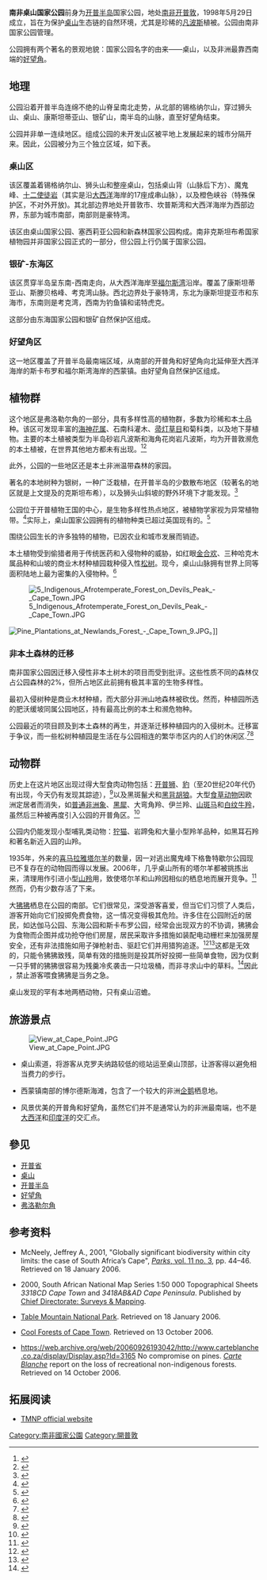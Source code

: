 {{Rough translation|time=2021-04-20T17:12:44+00:00}}
{{Infobox protected area
| name = 桌山国家公园
| iucn_category = II
| photo = P1000280 Table Mountain from slopes of Lion's Head.jpg
| photo_caption =从狮头山（[[开普敦|开普敦]]）山坡望去的 [[桌山|桌山]]
| map = South Africa
| relief = 1
| map_caption =公园的地理位置
| location = {{RSA}}[[开普敦|开普敦]]
| lat_d = 33
| lat_m = 58
| lat_s = 00
| lat_NS = S
| long_d = 18
| long_m = 25
| long_s = 30
| long_EW = E
| area = {{convert|221|km2|sqmi|abbr=on}}
| established = 1998年5月19日
| governing_body = 南非国家公园
| motto = A Park for All, Forever
| url = http://www.sanparks.org/parks/table_mountain/
}}

'''南非桌山国家公园'''前身为[[开普半岛|开普半岛]]国家公园，地处[[南非|南非]][[开普敦|开普敦]]，1998年5月29日成立，旨在为保护[[桌山|桌山]]生态链的自然环境，尤其是珍稀的[[凡波斯|凡波斯]]植被。公园由南非国家公园管理。

公园拥有两个著名的景观地貌：国家公园名字的由来——桌山，以及非洲最靠西南端的[[好望角|好望角]]。

==地理==

公园沿着开普半岛连绵不绝的山脊呈南北走势，从北部的锡格纳尔山，穿过狮头山、桌山、康斯坦蒂亚山、银矿山，南半岛的山脉，直至好望角结束。

公园并非单一连续地区。组成公园的未开发山区被平地上发展起来的城市分隔开来。因此，公园被分为三个独立区域，如下表。

=== 桌山区 ===

该区覆盖着锡格纳尔山、狮头山和整座桌山，包括桌山背（山脉后下方）、魔鬼峰、[[十二使徒岩|十二使徒岩]]（其实是沿[[大西洋|大西洋]]海岸的17座成串山脉），以及橙色峡谷（特殊保护区，不对外开放)。其北部边界地处开普敦市、坎普斯湾和大西洋海岸为西部边界，东部为城市南部，南部则是豪特湾。

该区由桌山国家公园、塞西莉亚公园和新森林国家公园构成。南非克斯坦布希国家植物园并非国家公园正式的一部分，但公园上行仍属于国家公园。

=== 银矿-东海区 ===

该区贯穿半岛呈东南-西南走向，从大西洋海岸至[[福尔斯湾|福尔斯湾]]沿岸。覆盖了康斯坦蒂亚山、斯滕贝格峰、考克湾山脉。西北边界处于豪特湾，东北为康斯坦提亚市和东海市，东南则是考克湾，西南为钓鱼镇和诺特虎克。

这部分由东海国家公园和银矿自然保护区组成。

=== 好望角区 ===

这一地区覆盖了开普半岛最南端区域，从南部的开普角和好望角向北延伸至大西洋海岸的斯卡布罗和福尔斯湾海岸的西蒙镇。由好望角自然保护区组成。

==植物群==

这个地区是弗洛勒尔角的一部分，具有多样性高的植物群，多数为珍稀和本土品种。该区可发现丰富的[[海神花属|海神花属]]、石南科灌木、[[帚灯草目|帚灯草目]]和菊科类，以及地下芽植物。主要的本土植被类型为半岛砂岩凡波斯和海角花岗岩凡波斯，均为开普敦濒危的本土植被，在世界其他地方都未有出现。<ref>{{cite web
 |url   = http://www.capetown.gov.za/en/EnvironmentalResourceManagement/publications/Documents/Biodiv_fact_sheet_2_PenSandFyn_2010-03.pdf
 |title = Peninsula Sandstone Fynbos. Cape Town Biodiversity Factsheets
}}{{dead link|date=2017年11月 |bot=InternetArchiveBot |fix-attempted=yes }}</ref><ref>{{cite web
 |url   = http://www.capetown.gov.za/en/EnvironmentalResourceManagement/publications/Documents/Biodiv_fact_sheet_3_PenGranFyn_2010-03.pdf
 |title = Cape Granite Fynbos. Cape Town Biodiversity Factsheets
}}{{dead link|date=2017年11月 |bot=InternetArchiveBot |fix-attempted=yes }}</ref>

此外，公园的一些地区还是本土非洲温带森林的家园。

著名的本地树种为银树，一种广泛栽植，在开普半岛的少数散布地区（较著名的地区就是上文提及的克斯坦布希），以及狮头山斜坡的野外环境下才能发现。<ref>{{Cite web |url=http://www.proteaatlas.org.za/silver.htm |title=存档副本 |accessdate=2014-03-05 |archive-date=2014-03-05 |archive-url=https://web.archive.org/web/20140305183930/http://www.proteaatlas.org.za/silver.htm |dead-url=no }}</ref>

公园位于开普植物王国的中心，是生物多样性热点地区，被植物学家视为异常植物带。<ref>{{cite book|title=Field Guide to Fynbos|first=John|last=Manning|year=2007|isbn=978-1-77007-265-7}}</ref>实际上，桌山国家公园拥有的植物种类已超过英国现有的。<ref>{{Cite web |url=http://www.capetown.travel/votefortablemountain/ |title=存档副本 |access-date=2014-03-05 |archive-url=https://web.archive.org/web/20120112172911/http://www.capetown.travel/votefortablemountain/ |archive-date=2012-01-12 |dead-url=yes }}</ref>

围绕公园生长的许多独特的植物，已因农业和城市发展而销迹。

本土植物受到偷猎者用于传统医药和入侵物种的威胁，如红眼[[金合欢|金合欢]]、三种哈克木属品种和山坡的商业木材种植园栽种侵入性[[松树|松树]]。现今，桌山山脉拥有世界上同等面积陆地上最为密集的入侵物种。<ref>{{cite web |url=http://perceval.bio.nau.edu/downloads/grail/climate_seminar/section2/Hannah_etal05.pdf |title=存档副本 |accessdate=2012-08-16 |deadurl=yes |archiveurl=https://web.archive.org/web/20120505133331/http://perceval.bio.nau.edu/downloads/grail/climate_seminar/section2/Hannah_etal05.pdf |archivedate=2012-05-05 }}</ref>

[[File:5_Indigenous_Afrotemperate_Forest_on_Devils_Peak_-_Cape_Town.JPG|thumb]]

[[File:Pine_Plantations_at_Newlands_Forest_-_Cape_Town_9.JPG|thumb]]。]]

=== 非本土森林的迁移 ===

南非国家公园因迁移入侵性非本土树木的项目而受到批评。这些性质不同的森林仅占公园森林的2%，但所占地区此前拥有极其丰富的生物多样性。

最初入侵树种是商业木材种植，而大部分非洲山地森林被砍伐。然而，种植园所选的肥沃缓坡同属公园地区，持有最高比例的本土和濒危物种。

公园最近的项目顾及到本土森林的再生，并逐渐迁移种植园内的入侵树木。迁移富于争议，而一些松树种植园是生活在与公园相连的繁华市区内的人们的休闲区.<ref>{{cite web|url=http://www.coolforest.org.za|title=Coolforests|access-date=2014-03-05|archive-url=https://web.archive.org/web/20140516190934/http://coolforest.org.za/|archive-date=2014-05-16|dead-url=yes}}</ref><ref>{{cite web|url=http://www.carteblanche.co.za/Display/Display.asp?Id=3165|title=No compromise on pines|publisher=Carte Blanche, M-Net|deadurl=yes|archiveurl=https://web.archive.org/web/20060926193042/http://www.carteblanche.co.za/display/Display.asp?Id=3165|archivedate=2006-09-26|accessdate=2014-03-05}}</ref>

==动物群==

历史上在这片地区出现过得大型食肉动物包括：[[开普狮|开普狮]]、[[豹|豹]]（至20世纪20年代仍有出现，今天仍有发现其踪迹），<ref>{{cite web |url=http://www.search-capetown.com/attractions/table-mountain-fauna.php |title=存档副本 |accessdate=2009-07-23 |deadurl=yes |archiveurl=https://web.archive.org/web/20090807084040/http://www.search-capetown.com/attractions/table-mountain-fauna.php |archivedate=2009-08-07 }}</ref>以及黑斑鬣犬和[[黑背胡狼|黑背胡狼]]。大型[[食草动物|食草动物]]因欧洲定居者而消失，如[[普通非洲象|普通非洲象]]、[[黑犀|黑犀]]、大弯角羚、伊兰羚、[[山斑马|山斑马]]和[[白纹牛羚|白纹牛羚]]，虽然后三种被再度引入公园的开普角区。<ref>{{Cite web |url=http://www.sanparks.org/parks/table_mountain/conservation/fauna.php#mammals |title=存档副本 |accessdate=2014-03-05 |archive-date=2014-03-05 |archive-url=https://web.archive.org/web/20140305181129/http://www.sanparks.org/parks/table_mountain/conservation/fauna.php#mammals |dead-url=no }}</ref>

公园内仍能发现小型哺乳类动物：[[狞猫|狞猫]]、岩蹄兔和大量小型羚羊品种，如黑耳石羚和著名新近入园的山羚。

1935年，外来的[[喜马拉雅塔尔羊|喜马拉雅塔尔羊]]的数量，因一对逃出魔鬼峰下格鲁特歇尔公园现已不复存在的动物园而得以发展。2006年，几乎桌山所有的塔尔羊都被挑拣出来，清理用作引进小型[[山羚|山羚]]用，致使塔尔羊和山羚因相似的栖息地而展开竞争。<ref>{{Cite web |url=http://www.panda.org.za/print.php?id=314 |title=存档副本 |access-date=2014-03-05 |archive-url=https://web.archive.org/web/20040910213646/http://www.panda.org.za/print.php?id=314 |archive-date=2004-09-10 |dead-url=yes }}</ref>然而，仍有少数存活了下来。

大[[狒狒|狒狒]]栖息在公园的南部。它们很常见，深受游客喜爱，但当它们习惯了人类后，游客开始向它们投掷免费食物，这一情况变得极其危险。许多住在公园附近的居民，如达伽马公园、东海公园和斯卡布罗公园，经常会出现双方的不协调，狒狒会为食物而企图并成功抢夺他们房屋，居民采取许多措施如装配电动栅栏来加强房屋安全，还有非法措施如用子弹枪射击、驱赶它们并用猎狗追逐。<ref>{{Cite web |url=http://news.nationalgeographic.com/news/2006/10/061004-baboons.html |title=存档副本 |accessdate=2014-03-05 |archive-date=2009-08-15 |archive-url=https://web.archive.org/web/20090815042527/http://news.nationalgeographic.com/news/2006/10/061004-baboons.html |dead-url=no }}</ref><ref>{{Cite web |url=http://allafrica.com/stories/200907220796.html |title=存档副本 |accessdate=2014-03-05 |archive-date=2011-06-04 |archive-url=https://web.archive.org/web/20110604105520/http://allafrica.com/stories/200907220796.html |dead-url=no }}</ref>这都是无效的，只能令狒狒致残，简单有效的措施则是投其所好投掷一些简单食物，因为仅剩一只手臂的狒狒很容易为残羹冷炙袭击一只垃圾桶，而非寻求山中的草料。<ref>{{cite web |url=http://www.baboonmatters.org.za/baboons.html |title=存档副本 |accessdate=2009-07-24 |deadurl=yes |archiveurl=https://web.archive.org/web/20090609073107/http://www.baboonmatters.org.za/baboons.html |archivedate=2009-06-09 }}</ref>因此 ，禁止游客喂食狒狒是当务之急。

桌山发现的罕有本地两栖动物，只有桌山沼蟾。

==旅游景点==

[[File:View_at_Cape_Point.JPG|thumb]]

*桌山索道，将游客从克罗夫纳路较低的缆站运至桌山顶部，让游客得以避免相当费力的步行。

*西蒙镇南部的博尔德斯海滩，包含了一个较大的非洲[[企鹅|企鹅]]栖息地。

*风景优美的开普角和好望角，虽然它们并不是通常认为的非洲最南端，也不是[[大西洋|大西洋]]和[[印度洋|印度洋]]的交汇点。

==參见==
*[[开普省|开普省]]
*[[桌山|桌山]]
*[[开普半岛|开普半岛]]
*[[好望角|好望角]]
*[[弗洛勒尔角|弗洛勒尔角]]

==参考资料==

{{Reflist}}

* McNeely, Jeffrey A., 2001, "Globally significant biodiversity within city limits: the case of South Africa’s Cape", [http://www.iucn.org/themes/wcpa/pubs/pdfs/PARKS/Parks11.3.pdf ''Parks'', vol. 11 no. 3]{{Wayback|url=http://www.iucn.org/themes/wcpa/pubs/pdfs/PARKS/Parks11.3.pdf |date=20060525064200 }}, pp. 44–46. Retrieved on 18 January 2006.

* 2000, South African National Map Series 1:50 000 Topographical Sheets ''3318CD Cape Town'' and ''3418AB&AD Cape Peninsula''. Published by [https://web.archive.org/web/20060111090025/http://w3sli.wcape.gov.za/ Chief Directorate: Surveys & Mapping].

* [http://www.tmnp.co.za/ Table Mountain National Park]{{Wayback|url=http://www.tmnp.co.za/ |date=20060402185853 }}. Retrieved on 18 January 2006.

* [https://web.archive.org/web/20140516190934/http://coolforest.org.za/ Cool Forests of Cape Town]. Retrieved on 13 October 2006.

*https://web.archive.org/web/20060926193042/http://www.carteblanche.co.za/display/Display.asp?Id=3165 No compromise on pines. ''[[Carte_Blanche_(TV_series)|Carte Blanche]]'' report on the loss of recreational non-indigenous forests. Retrieved on 14 October 2006.

==拓展阅读==
* [http://www.tmnp.co.za/ TMNP official website]{{Wayback|url=http://www.tmnp.co.za/ |date=20060402185853 }}

{{South African National Parks}}

[[Category:南非國家公園|Category:南非國家公園]]
[[Category:開普敦|Category:開普敦]]